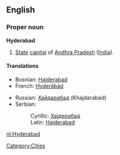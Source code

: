 ==English==
{{wikipedia}}
===Proper noun===
'''Hyderabad'''

#[[State]] [[capital]] of [[Andhra Pradesh]] ([[India]]).

====Translations====
{{top}}
*Bosnian: [[Hajderabad#Bosnian|Hajderabad]] {{m}}
*French: [[Hyderābād]]
{{mid}}
*Russian: [[Хайдарабад]] (Khajdarabád) {{m}}
*Serbian:
*:Cyrillic: [[Хајдерабад#Serbian|Хајдерабад]] {{m}}
*:Latin: [[Hajderabad#Serbian|Hajderabad]] {{m}}
{{bottom}}

[[Category:Cities]]

[[nl:Hyderabad]]